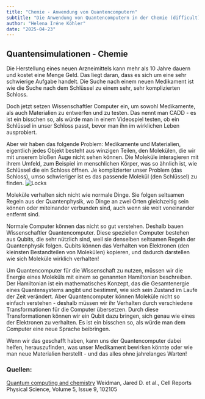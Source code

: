```yaml
---
title: "Chemie - Anwendung von Quantencomputern"
subtitle: "Die Anwendung von Quantencomputern in der Chemie (difficult)"
author: "Helena Iréne Köhler"
date: "2025-04-23"
---
```


## Quantensimulationen - Chemie

Die Herstellung eines neuen Arzneimittels kann mehr als 10 Jahre dauern und kostet eine Menge Geld. Das liegt daran, dass es sich um eine sehr schwierige Aufgabe handelt. Die Suche nach einem neuen Medikament ist wie die Suche nach dem Schlüssel zu einem sehr, sehr komplizierten Schloss.

Doch jetzt setzen Wissenschaftler Computer ein, um sowohl Medikamente, als auch Materialien zu entwerfen und zu testen. Das nennt man CADD - es ist ein bisschen so, als würde man in einem Videospiel testen, ob ein Schlüssel in unser Schloss passt, bevor man ihn im wirklichen Leben ausprobiert.

Aber wir haben das folgende Problem: Medikamente und Materialien, eigentlich jedes Objekt besteht aus winzigen Teilen, den Molekülen, die wir mit unserem bloßen Auge nicht sehen können. Die Moleküle interagieren mit ihrem Umfeld, zum Beispiel im menschlichen Körper, was so ähnlich ist, wie Schlüssel die ein Schloss öffnen. Je komplizierter unser Problem (das Schloss), umso schwieriger ist es das passende Molekül (den Schlüssel) zu finden.
![Locks](/posts/assets/entries/qchemistry/locks.png)

Moleküle verhalten sich nicht wie normale Dinge. Sie folgen seltsamen Regeln aus der Quantenphysik, wo Dinge an zwei Orten gleichzeitig sein können oder miteinander verbunden sind, auch wenn sie weit voneinander entfernt sind.

Normale Computer können das nicht so gut verstehen. Deshalb bauen Wissenschaftler Quantencomputer. Diese speziellen Computer bestehen aus Qubits, die sehr nützlich sind, weil sie denselben seltsamen Regeln der Quantenphysik folgen. Qubits können das Verhalten von Elektronen (den kleinsten Bestandteilen von Molekülen) kopieren, und dadurch darstellen wie sich Moleküle wirklich verhalten!

Um Quantencomputer für die Wissenschaft zu nutzen, müssen wir die Energie eines Moleküls mit einem so genannten Hamiltonian beschreiben. Der Hamiltonian ist ein mathematisches Konzept, das die Gesamtenergie eines Quantensystems angibt und bestimmt, wie sich sein Zustand im Laufe der Zeit verändert. Aber Quantencomputer können Moleküle nicht so einfach verstehen - deshalb müssen wir ihr Verhalten durch verschiedene Transformationen für die Computer übersetzen. Durch diese Transformationen können wir ein Qubit dazu bringen, sich genau wie eines der Elektronen zu verhalten. Es ist ein bisschen so, als würde man dem Computer eine neue Sprache beibringen.

Wenn wir das geschafft haben, kann uns der Quantencomputer dabei helfen, herauszufinden, was unser Medikament bewirken könnte oder wie man neue Materialien herstellt - und das alles ohne jahrelanges Warten!

### Quellen:

[Quantum computing and chemistry](https://www.cell.com/cell-reports-physical-science/fulltext/S2666-3864(24)00383-7?_returnURL=https%3A%2F%2Flinkinghub.elsevier.com%2Fretrieve%2Fpii%2FS2666386424003837%3Fshowall%3Dtrue) Weidman, Jared D. et al., Cell Reports Physical Science, Volume 5, Issue 9, 102105
